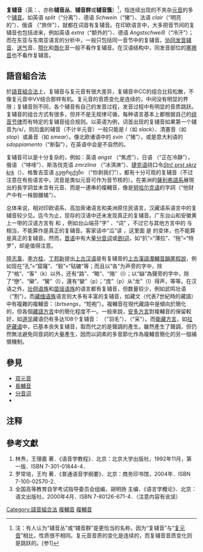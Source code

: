 '''复辅音'''（英：''{{lang|en|Consonant cluster}}''、亦称'''辅音丛'''、'''辅音群'''或'''辅音簇'''）<ref>注：有人认为“辅音丛”或“辅音群”是更恰当的名称，因为“复辅音”与“[[复元音|复元音]]”相比，性质很不相同。复元音音质的变化是连续的，而复辅音音质变化则是跳跃的。[参1]</ref>，指连续出现的不夹杂[[元音|元音]]的多个[[辅音|辅音]]。如英语 ''split''（“分离”）、德语 ''Schwein''（“猪”）、法语 ''clair''（“明亮的”）、俄语 ''{{lang|ru|спутник}}''（“旅伴”），就都在词首有复辅音。在印欧语言中，大多把音节间的复辅音也包括进来，例如英语 ''extra''（“额外的”）、德语 ''Angstschweiß''（“冷汗”）；而在东亚与东南亚语言的分析中，一般只包括同一音节中的复辅音。[[协同发音辅音|协同发音辅音]]、[[送气|送气]]音、[[颚化|颚化]]和[[唇化|唇化]]音一般不看作复辅音。在汉语结构中，同发音部位的[[塞擦音|塞擦音]]也不看作复辅音。

==語音組合法==
於[[語音組合法|語音組合法]]上，复辅音与复元音有很大差异，复辅音中CC的组合比较松散，不像复元音中VV结合那样有机。复元音的音质变化是连续的，中间没有明显的界限；复辅音则不同，各个辅音有自己的发音过程，发音过程中有明显的音质跳跃。复辅音的组合方式有很多，但并不是无规律可循，每种语言基本上都根据自己的[[组音节律|组音节律]]而有特定的复辅音组合规则。以英语为例，词首出现的复辅音如果第一个辅音为/s/，则后面的辅音（不计半元音）一般只能是 ''l''（如 ''slack''）、清塞音（如 ''stop''）或鼻音（如 ''smear''）。像北欧诸语中的 ''svin''（“猪”），或是意大利语的 ''sdoppiamento''（“断裂”），在英语中会是不自然的。

复辅音可以是十分复杂的，例如：英语 ''angst'' {{IPA|/ˈæŋkst/}}（“焦虑”），日语 ''{{lang|ja|落ち着きつつある}}'' {{IPA|/o̞t͡ɕt͡skʲt͡st͡sɯᵝäɾɯᵝ/}}（“正在冷静”），俄语 ''{{lang|ru|вздрогнуть}}'' {{IPA|[ˈvzdroɡnutʲ]}}（“哆嗦”）、斯洛伐克语 ''zmrzlina'' {{IPA|[zmr̩zlɪna]}}（“冰淇淋”）、[[捷克语|捷克语]]绕口令''[[Strč_prst_skrz_krk|Strč prst skrz krk]]''（{{IPA-cs|str̩tʃ pr̩st skr̩s kr̩k|pron|Prst a krk.ogg}}）、格鲁吉亚语 გვფრცქვნი {{IPA|/ɡvbrdɣvnis/}}（“你剥我们”），都有十分可观的复辅音（不过注意在有些语言中，流音是类似元音可作为音节核的）。在美洲的[[薩利希語系|薩利希語系]]展現出的長字詞並未含有元音、而是一連串的複輔音，像是[[努哈尔克语|努哈尔克语]]的字詞{{IPA|/xɬpʼχʷɬtʰɬpʰɬːskʷʰt͡sʼ/}}（“他财产中有一株御膳橘”）。

总体来说，相对印欧语系、高加索诸语言和美洲原住民语言，汉藏语系语言中的复辅音较少见。迄今为止，现存的汉语中还未发现真正的复辅音。广东台山和安徽黄上一带的汉语方言有 {{IPA|/t͡ɬ/}} 和 {{IPA|/t͡ɬʰ/}}，例如台山端芬“字” {{IPA|/t͡ɬɿ/}}、“词” {{IPA|/t͡ɬʰɿ/}}，不过它与其他方言中的 {{IPA|/t͡s/}} 与 {{IPA|/t͡sʰ/}} 相当，不能算作是真正的复辅音。客家话中“瓜”读 {{IPA|/kva/}}，这里面 {{IPA|/v/}} 是 {{IPA|/u/}} 的变体，也不能算是真正的复辅音。然而，[[晋语|晋语]]中有大量[[分音词|分音词]]或[[嵌l词|嵌l词]]，如“扒”=“薄拉”、“拖”=“特罗”，却是值得注意。

[[陸志韋|陸志韋]]、[[李方桂|李方桂]]、[[丁邦新|丁邦新]]提出[[上古汉语|上古汉语]]是有复辅音的[[上古漢語濁輔音韻尾假說|上古漢語濁輔音韻尾假說]]，例如现在“孔”=“窟窿”、“毂”=“轱辘”等；而且以“各”为声旁的字中，除了“格”、“客”（k）以外，还有“路”、“略”、“赂”（l）；以“䜌”為聲旁的字中，除了“戀”、“欒”、“鸞”（l），還有“變”（p）；“庞”（p）从“龙”（l）得声，等等。在汉语之外，[[壮侗语族|壮侗语族]]和[[苗瑶语族|苗瑶语族]]的语言都有复辅音，但数量较少，例如武鸣壮语 {{IPA|[kve]}}（“割”）。而[[藏缅语族|藏缅语族]]语言则大多有丰富的复辅音，如藏文（代表7世紀時的藏語）中有複雜的複輔音：{{藏|བརྩེངས་}}（''brtsengs''，“短袍”）。複輔音在現代藏語中是傾向於簡化的，但各個[[藏語方言|藏語方言]]中的簡化程度不一。一般來說，[[安多方言|安多方言]]對複輔音的保留較好，如[[道孚|道孚]]藏语仍有多达108个复辅音：{{藏|སྒྲོ་}} {{IPA|[zgru]}}（“羽毛”）、{{IPA|[pta]}}（“采”）。而[[衛藏方言|衛藏方言]]，如[[拉萨藏语|拉萨藏语]]中，已基本丧失复辅音，取而代之的是聲調的產生。雖然產生了聲調，但仍然無法避免同音詞的大量產生，因而以詞素的多音節化作為複輔音簡化的另一個補償機制。

==參見==
*[[双元音|双元音]]
*[[長輔音|長輔音]]
*[[分音词|分音词]]
*{{tsl|en|Nuxalk_language|努哈爾克語}}

==注释==
{{reflist}}

==參考文獻==
{{refbegin}}
#林焘，王理嘉 著．《语音学教程》．北京：北京大学出版社，1992年11月，第一版．ISBN 7-301-01844-4．
#罗常培，王均 著．《普通语音学纲要》．北京：商务印书馆，2004年．ISBN 7-100-02570-2．
#全国高等教育自学考试指导委员会组编，胡明扬 主编．《语言学概论》．北京：语文出版社，2000年4月．ISBN 7-80126-671-4．（注意内容有讹误）
{{refend}}

[[Category:語音組合法|Category:語音組合法]]
[[Category:语音学|複輔音]]
[[Category:音韵学|複輔音]]